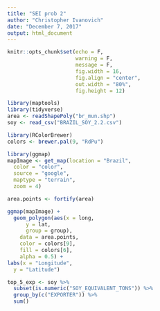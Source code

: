 ```yaml
---
title: "SEI prob 2"
author: "Christopher Ivanovich"
date: "December 7, 2017"
output: html_document
---
```



```r
knitr::opts_chunk$set(echo = F, 
                      warning = F, 
                      message = F, 
                      fig.width = 16, 
                      fig.align = "center", 
                      out.width = "80%", 
                      fig.height = 12)

```


```r
library(maptools)
library(tidyverse)
area <- readShapePoly("br_mun.shp")
soy <- read_csv("BRAZIL_SOY_2.2.csv")
```

```r
library(RColorBrewer)
colors <- brewer.pal(9, "RdPu")

library(ggmap)
mapImage <- get_map(location = "Brazil",
  color = "color",
  source = "google",
  maptype = "terrain",
  zoom = 4)
```

```r
area.points <- fortify(area)
```

```r
ggmap(mapImage) +
  geom_polygon(aes(x = long,
      y = lat,
      group = group),
    data = area.points,
    color = colors[9],
    fill = colors[6],
    alpha = 0.5) +
labs(x = "Longitude",
  y = "Latitude")
```

```r
top_5_exp <- soy %>% 
  subset(is.numeric("SOY_EQUIVALENT_TONS")) %>%
  group_by(c("EXPORTER")) %>% 
  sum()
```


